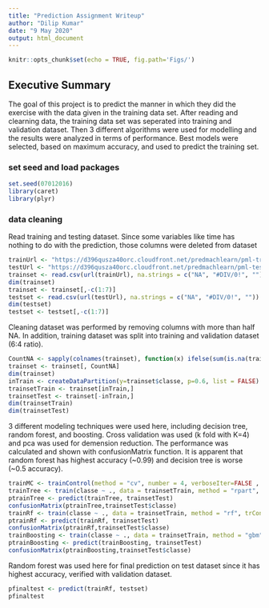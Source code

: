 ```yaml
---
title: "Prediction Assignment Writeup"
author: "Dilip Kumar"
date: "9 May 2020"
output: html_document
---
```


```r
knitr::opts_chunk$set(echo = TRUE, fig.path='Figs/')
```


## Executive Summary
The goal of this project is to predict the manner in which they did the exercise with the data given in the training data set. After reading and clearning data, the training data set was seperated into training and validation dataset. Then 3 different algorithms were used for modelling and the results were analyzed in terms of performance. Best models were selected, based on maximum accuracy, and used to predict the training set. 

### set seed and load packages
```r
set.seed(07012016)
library(caret)
library(plyr)
```

### data cleaning
Read training and testing dataset. Since some variables like time has nothing to do with the prediction, those columns were deleted from dataset
```r
trainUrl <- "https://d396qusza40orc.cloudfront.net/predmachlearn/pml-training.csv"
testUrl <- "https://d396qusza40orc.cloudfront.net/predmachlearn/pml-testing.csv"
trainset <- read.csv(url(trainUrl), na.strings = c("NA", "#DIV/0!", ""))
dim(trainset)
trainset <- trainset[,-c(1:7)]
testset <- read.csv(url(testUrl), na.strings = c("NA", "#DIV/0!", ""))
dim(testset)
testset <- testset[,-c(1:7)]
```

Cleaning dataset was performed by removing columns with more than half NA. In addition, training dataset was split into training and validation dataset (6:4 ratio).
```r
CountNA <- sapply(colnames(trainset), function(x) ifelse(sum(is.na(trainset[,x])) > 0.5*nrow(trainset), FALSE, TRUE ))
trainset <- trainset[, CountNA]
dim(trainset)
inTrain <- createDataPartition(y=trainset$classe, p=0.6, list = FALSE)
trainsetTrain <- trainset[inTrain,]
trainsetTest <- trainset[-inTrain,]
dim(trainsetTrain)
dim(trainsetTest)
```

3 different modeling techniques were used here, including decision tree, random forest, and boosting. Cross validation was used (k fold with K=4) and pca was used for demension reduction. The performance was calculated and shown with confusionMatrix function. It is apparent that random forest has highest accuracy (~0.99) and decision tree is worse (~0.5 accuracy).
```r
trainMC <- trainControl(method = "cv", number = 4, verboseIter=FALSE , preProcOptions="pca", allowParallel=TRUE)
trainTree <- train(classe ~ ., data = trainsetTrain, method = "rpart", trControl= trainMC)
ptrainTree <- predict(trainTree, trainsetTest) 
confusionMatrix(ptrainTree,trainsetTest$classe)
trainRf <- train(classe ~ ., data = trainsetTrain, method = "rf", trControl= trainMC)
ptrainRf <- predict(trainRf, trainsetTest) 
confusionMatrix(ptrainRf,trainsetTest$classe)
trainBoosting <- train(classe ~ ., data = trainsetTrain, method = "gbm", trControl= trainMC)
ptrainBoosting <- predict(trainBoosting, trainsetTest)
confusionMatrix(ptrainBoosting,trainsetTest$classe)
```

Random forest was used here for final prediction on test dataset since it has highest accuracy, verified with validation dataset.
```r
pfinaltest <- predict(trainRf, testset)
pfinaltest
```
